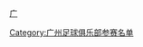 {{Football squad with logo
 | name      = 1995年广州太阳神名单
 | bgcolor   = #E70014
 | textcolor = #FFFFFF
 | teamname  = 广州太阳神
 | seasontitle=[[1995年中国足球甲A联赛|<span style="color: #FFFFFF;">1995年</span>]][[中国足球甲A联赛|<span style="color: #FFFFFF;">甲A联赛</span>]]第五名
 | teamlogo  = 
 | p0=[[董国智]]
 | p1=[[黄洪涛]]
 | p2=[[彭昌颖]]
 | p3=[[马丁·博克|马丁]]
 | p4=[[陈耀华]]
 | p5=[[李强 (足球运动员)|李强]]
 | p6=[[李勇 (足球运动员)|李勇]]
 | p7=[[胡志军]]
 | p8=[[彭伟国]]
 | p9=[[布拉德·马龙尼|布莱德]]
 | p10=[[罗文胜]]
 | p11=[[冯峰]]
 | p12=[[彭锦波]]
 | p13=
 | p14=[[张兵]]
 | p15=[[麦超]]
 | p16=[[温志军]]
 | p17=[[朱伟卓]]
 | p18=[[谭恩德]]
 | p19=[[吕建军 (1971年)|吕建军]]
 | p20=[[黄伟雄]]
 | p21=[[彭伟军]]
 | p22=
 | p23=[[黄海滨]]
 | manager=[[周穗安]](1-7轮)、[[张京天]](8-22轮)
}}
<noinclude>
{{DEFAULTSORT:Guangzhou Apollo Squad 1995}}
[[Category:广州足球俱乐部参赛名单]]
[[category:广州足球俱乐部球员|广]]
</noinclude>